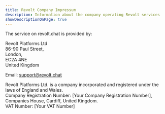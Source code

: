 ```yaml
---
title: Revolt Company Impressum
description: Information about the company operating Revolt services
showDescriptionOnPage: true
---
```


The service on revolt.chat is provided by:

Revolt Platforms Ltd \
86-90 Paul Street, \
London, \
EC2A 4NE \
United Kingdom

Email: support@revolt.chat

Revolt Platforms Ltd. is a company incorporated and registered under the laws of England and Wales. \
Company Registration Number: [Your Company Registration Number], Companies House, Cardiff, United Kingdom. \
VAT Number: [Your VAT Number]

